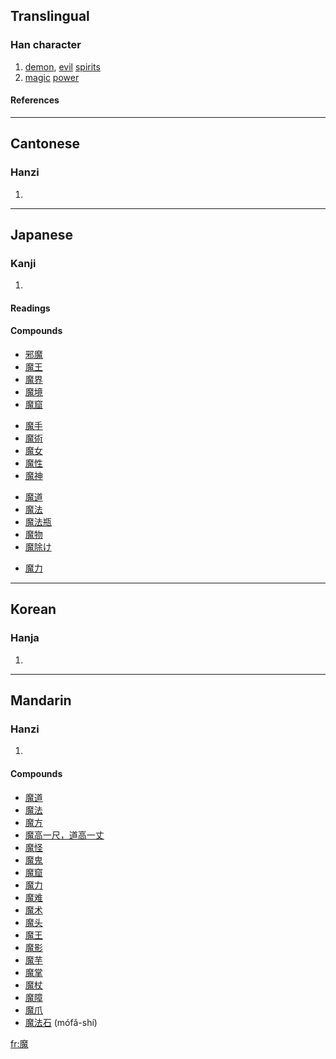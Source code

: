 ==Translingual==
===Han character===
{{Han char|rn=194|rad=鬼|as=11|sn=21|four=0021<sub>3</sub>|canj=戈金竹山戈 (ICHUI), 戈木竹山戈 (IDHUI)}}
# [[demon]], [[evil]] [[spirits]]
# [[magic]] [[power]]
====References====
{{Han ref|kx=1462.670|dkj=45906|dj=1997.020|hdz=74436.110|uh=9B54|ud=39764|bh=C55D|bd=50525}}
----
==Cantonese==
===Hanzi===
{{yue-hanzi|jyut=|y=mo1}}
# {{defn|Cantonese}}
----
==Japanese==
===Kanji===
{{ja-kanji|grade=c|rs=鬼11}}
# {{defn|Japanese}}
====Readings====
{{ja-readings|on=[[ま]] (ma), [[ば]] (ba)|kun=[[まもの]] (mamono)}}

====Compounds====
{{top4}}
*[[邪魔]]
*[[魔王]]
*[[魔界]]
*[[魔境]]
*[[魔窟]]
{{mid4}}
*[[魔手]]
*[[魔術]]
*[[魔女]]
*[[魔性]]
*[[魔神]]
{{mid4}}
*[[魔道]]
*[[魔法]]
*[[魔法瓶]]
*[[魔物]]
*[[魔除け]]
{{mid4}}
*[[魔力]]
{{bottom}}
----
==Korean==
===Hanja===
{{ko-hanja|hangeul=마|eumhun=|rv=ma|mr=ma|y=ma}}
# {{defn|Korean}}
----
==Mandarin==
===Hanzi===
{{cmn-hanzi|pin=[[mó]] (mo2)|wg=mo<sup>2</sup>}}
# {{defn|Mandarin}}

====Compounds====
*[[魔道]]
*[[魔法]]
*[[魔方]]
*[[魔高一尺，道高一丈]]
*[[魔怪]]
*[[魔鬼]]
*[[魔窟]]
*[[魔力]]
*[[魔难]]
*[[魔术]]
*[[魔头]]
*[[魔王]]
*[[魔影]]
*[[魔芋]]
*[[魔掌]]
*[[魔杖]]
*[[魔障]]
*[[魔爪]]
*[[魔法石]] (mófǎ-shí)

[[fr:魔]]